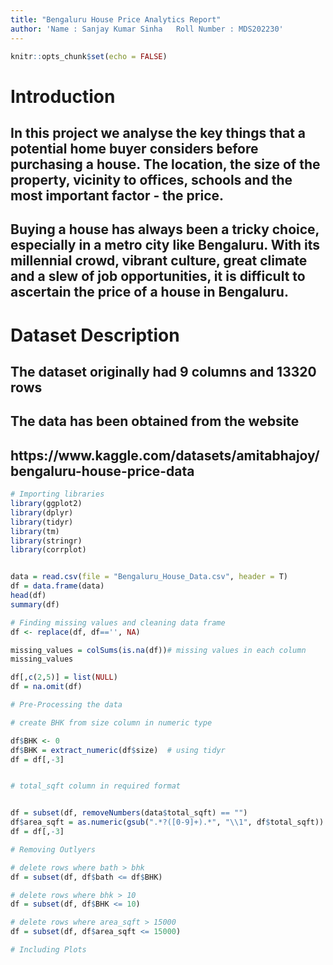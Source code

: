 ```yaml
---
title: "Bengaluru House Price Analytics Report"
author: 'Name : Sanjay Kumar Sinha   Roll Number : MDS202230'
---
```


```r
knitr::opts_chunk$set(echo = FALSE)
```

# Introduction

## In this project we analyse the key things that a potential home buyer considers before purchasing a house. The location, the size of the property, vicinity to offices, schools and the most important factor - the price.

## Buying a house has always been a tricky choice, especially in a metro city like Bengaluru. With its millennial crowd, vibrant culture, great climate and a slew of job opportunities, it is difficult to ascertain the price of a house in Bengaluru.


# Dataset Description

## The dataset originally had 9 columns and 13320 rows

## The data has been obtained from the website 
## https://www.kaggle.com/datasets/amitabhajoy/bengaluru-house-price-data



```r
# Importing libraries
library(ggplot2)
library(dplyr)
library(tidyr)
library(tm)
library(stringr)
library(corrplot)


data = read.csv(file = "Bengaluru_House_Data.csv", header = T)
df = data.frame(data)
head(df)
summary(df)
```

```r
# Finding missing values and cleaning data frame
df <- replace(df, df=='', NA)

missing_values = colSums(is.na(df))# missing values in each column
missing_values

df[,c(2,5)] = list(NULL)
df = na.omit(df)

```



```r
# Pre-Processing the data

# create BHK from size column in numeric type

df$BHK <- 0
df$BHK = extract_numeric(df$size)  # using tidyr
df = df[,-3]


# total_sqft column in required format


df = subset(df, removeNumbers(data$total_sqft) == "")  
df$area_sqft = as.numeric(gsub(".*?([0-9]+).*", "\\1", df$total_sqft))
df = df[,-3]

```



```r
# Removing Outlyers

# delete rows where bath > bhk
df = subset(df, df$bath <= df$BHK)

# delete rows where bhk > 10
df = subset(df, df$BHK <= 10)

# delete rows where area_sqft > 15000
df = subset(df, df$area_sqft <= 15000)
```





```r
# Including Plots

```


